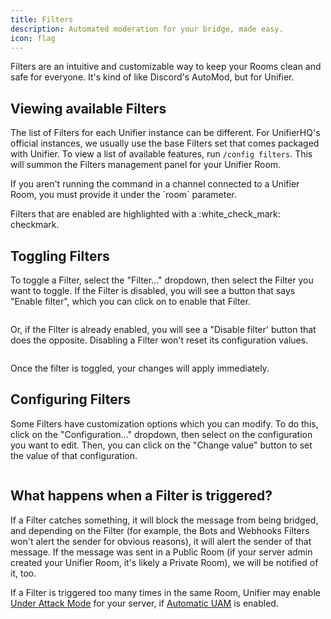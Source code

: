 ```yaml
---
title: Filters
description: Automated moderation for your bridge, made easy.
icon: flag
---
```


Filters are an intuitive and customizable way to keep your Rooms clean and safe for everyone. It's kind of like Discord's AutoMod, but for Unifier.

## Viewing available Filters

The list of Filters for each Unifier instance can be different. For UnifierHQ's official instances, we usually use the base Filters set that comes packaged with Unifier. To view a list of available features, run `/config filters`. This will summon the Filters management panel for your Unifier Room.

<Info>
If you aren't running the command in a channel connected to a Unifier Room, you must provide it under the `room` parameter.
</Info>

<img src="../../assets/images/image%20(17).png" alt="" />

Filters that are enabled are highlighted with a :white\_check\_mark: checkmark.

## Toggling Filters

To toggle a Filter, select the "Filter..." dropdown, then select the Filter you want to toggle. If the Filter is disabled, you will see a button that says "Enable filter", which you can click on to enable that Filter.

<img src="../../assets/images/image%20(18).png" alt="" />

Or, if the Filter is already enabled, you will see a "Disable filter' button that does the opposite. Disabling a Filter won't reset its configuration values.

<img src="../../assets/images/image%20(19).png" alt="" />

Once the filter is toggled, your changes will apply immediately.

## Configuring Filters

Some Filters have customization options which you can modify. To do this, click on the "Configuration..." dropdown, then select on the configuration you want to edit. Then, you can click on the "Change value" button to set the value of that configuration.

<img src="../../assets/images/image%20(20).png" alt="" />

## What happens when a Filter is triggered?

If a Filter catches something, it will block the message from being bridged, and depending on the Filter (for example, the Bots and Webhooks Filters won't alert the sender for obvious reasons), it will alert the sender of that message. If the message was sent in a Public Room (if your server admin created your Unifier Room, it's likely a Private Room), we will be notified of it, too.

If a Filter is triggered too many times in the same Room, Unifier may enable [Under Attack Mode](./under-attack-mode) for your server, if [Automatic UAM](./under-attack-mode#automatic-uam) is enabled.
